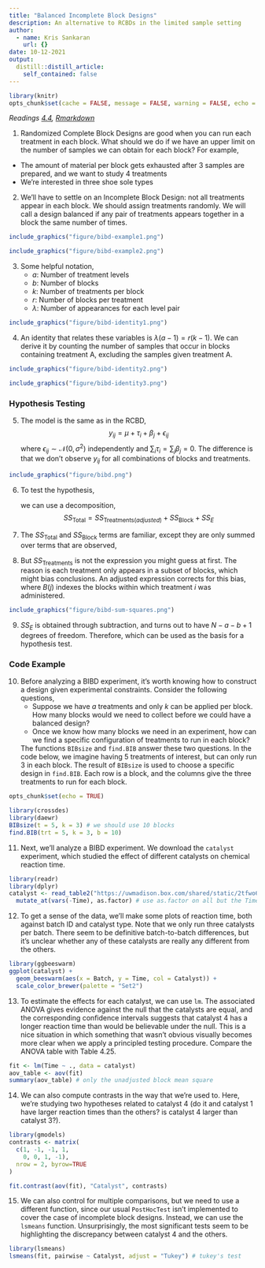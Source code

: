 ```yaml
---
title: "Balanced Incomplete Block Designs"
description: An alternative to RCBDs in the limited sample setting
author:
  - name: Kris Sankaran
    url: {}
date: 10-12-2021
output:
  distill::distill_article:
    self_contained: false
---
```


```r
library(knitr)
opts_chunk$set(cache = FALSE, message = FALSE, warning = FALSE, echo = FALSE, fig.width = 6.5, fig.height = 3, fig.align = "center")
```

_Readings [4.4](https://www.wiley.com/en-us/Design+and+Analysis+of+Experiments%2C+10th+Edition-p-9781119492443#content-section), [Rmarkdown](https://github.com/krisrs1128/stat424_f21/blob/main/_posts/2021-08-16-week6-1/week6-1.Rmd)_

1. Randomized Complete Block Designs are good when you can run each treatment in
each block. What should we do if we have an upper limit on the number of samples
we can obtain for each block? For example,
  * The amount of material per block gets exhausted after 3 samples are
  prepared,
and we want to study 4 treatments 
  * We’re interested in three shoe sole types
  
2. We’ll have to settle on an Incomplete Block Design: not all treatments appear
in each block. We should assign treatments randomly. We will call a design
balanced if any pair of treatments appears together in a block the same number
of times.

```r
include_graphics("figure/bibd-example1.png")
```

```r
include_graphics("figure/bibd-example2.png")
```

3. Some helpful notation,
    * $a$: Number of treatment levels
    * $b$: Number of blocks
    * $k$: Number of treatments per block
    * $r$: Number of blocks per treatment
    * $\lambda$: Number of appearances for each level pair
  
```r
include_graphics("figure/bibd-identity1.png")
```
  
4. An identity that relates these variables is $\lambda (a - 1) = r(k - 1)$. We
can derive it by counting the number of samples that occur in blocks containing
treatment A, excluding the samples given treatment A.

```r
include_graphics("figure/bibd-identity2.png")
```

```r
include_graphics("figure/bibd-identity3.png")
```
  
### Hypothesis Testing

5. The model is the same as in the RCBD,
$$
y_{ij} = \mu + \tau_i + \beta_j + \epsilon_{ij}
$$
  where $\epsilon_{ij} \sim \mathcal{N}\left(0, \sigma^2\right)$ independently and
$\sum_{i} \tau_i= \sum_{j} \beta_{j}=0$. The difference is that we don’t observe
$y_{ij}$ for all combinations of blocks and treatments.

```r
include_graphics("figure/bibd.png")
```

6. To test the hypothesis,
\begin{aligned}
H_0 &: \tau_1 = \dots = \tau_a = 0 \\
H_{1} &: \tau_{i} \neq 0 \text{ for at least one } i
\end{aligned}
  we can use a decomposition,
$$
SS_{\text{Total}} = SS_{\text{Treatments}\left(adjusted\right)} + SS_{\text{Block}} + SS_{E}
$$

7. The $SS_{\text{Total}}$ and $SS_{\text{Block}}$ terms are familiar, except
they are only summed over terms that are observed,
\begin{align}
SS_{\text{Total}} &= \sum_{i, j} \left(y_{ij} - \bar{y}_{\cdot\cdot}\right)^2 \\
SS_{\text{Block}} &= k \sum_{j} \left(\bar{y}_{\cdot j} - \bar{y}_{\cdot\cdot}\right)^2
\end{align}
8. But $SS_{\text{Treatments}}$ is not the expression you might guess at first.
The reason is each treatment only appears in a subset of blocks, which might
bias conclusions. An adjusted expression corrects for this bias,
    \begin{align*}
    SS_{\text{Treatments }(adjusted )}=\frac{k}{\lambda a} \sum_{i=1}^{a}\left(\bar{y}_{i}-\frac{1}{k} \sum_{j \in B(j)} \bar{y}_{\cdot j}\right)^2
    \end{align*}
    where $B\left(j\right)$ indexes the blocks within which treatment $i$ was administered.

```r
include_graphics("figure/bibd-sum-squares.png")
```


9. $SS_E$ is obtained through subtraction, and turns out to have $N - a - b + 1$
degrees of freedom. Therefore,
\begin{aligned}
\frac{M S_{\text {Treatment }(\text { adjusted })}}{M S_{E}} &:=\frac{\frac{1}{a-1} S S_{\text {Treatment }(\text { adjusted })}}{\frac{1}{N-a-b+1} S S_{E}} \\
& \sim F(a-1, N-a-b+1)
\end{aligned}
  which can be used as the basis for a hypothesis test.

### Code Example

10. Before analyzing a BIBD experiment, it's worth knowing how to construct a
design given experimental constraints. Consider the following questions,
    * Suppose we have $a$ treatments and only $k$ can be applied per block. How
      many blocks would we need to collect before we could have a balanced design?
    * Once we know how many blocks we need in an experiment, how can we find a
      specific configuration of treatments to run in each block?
  
    The functions `BIBsize` and `find.BIB` answer these two questions. In the code
    below, we imagine having 5 treatments of interest, but can only run 3 in each
    block. The result of `BIBsize` is used to choose a specific design in
    `find.BIB`. Each row is a block, and the columns give the three treatments to
    run for each block.
  
```r
opts_chunk$set(echo = TRUE)
```

```r
library(crossdes)
library(daewr)
BIBsize(t = 5, k = 3) # we should use 10 blocks
find.BIB(trt = 5, k = 3, b = 10)
```

11. Next, we'll analyze a BIBD experiment. We download the `catalyst`
experiment, which studied the effect of different catalysts on chemical reaction
time.

```r
library(readr)
library(dplyr)
catalyst <- read_table2("https://uwmadison.box.com/shared/static/2tfwo6oohyffw0x299105rj54iabkw4u.txt") %>%
  mutate_at(vars(-Time), as.factor) # use as.factor on all but the Time column
```

12. To get a sense of the data, we'll make some plots of reaction time, both
against batch ID and catalyst type. Note that we only run three catalysts per
batch. There seem to be definitive batch-to-batch differences, but it's unclear
whether any of these catalysts are really any different from the others.

```r
library(ggbeeswarm)
ggplot(catalyst) +
  geom_beeswarm(aes(x = Batch, y = Time, col = Catalyst)) +
  scale_color_brewer(palette = "Set2")
```

13. To estimate the effects for each catalyst, we can use `lm`. The associated ANOVA
gives evidence against the null that the catalysts are equal, and the
corresponding confidence intervals suggests that catalyst 4 has a longer
reaction time than would be believable under the null. This is a nice situation
in which something that wasn't obvious visually becomes more clear when we
apply a principled testing procedure. Compare the ANOVA table with Table 4.25.

```r
fit <- lm(Time ~ ., data = catalyst)
aov_table <- aov(fit)
summary(aov_table) # only the unadjusted block mean square
```

14.  We can also compute contrasts in the way that we're used to. Here, we're
studying two hypotheses related to catalyst 4 (do it and catalyst 1 have larger
reaction times than the others? is catalyst 4 larger than catalyst 3?).

```r
library(gmodels)
contrasts <- matrix(
  c(1, -1, -1, 1,
    0, 0, 1, -1),
  nrow = 2, byrow=TRUE
)

fit.contrast(aov(fit), "Catalyst", contrasts)
```

15.  We can also control for multiple comparisons, but we need to use a
different function, since our usual `PostHocTest` isn't implemented to cover the
case of incomplete block designs. Instead, we can use the `lsmeans` function.
Unsurprisingly, the most significant tests seem to be highlighting the
discrepancy between catalyst 4 and the others.

```r
library(lsmeans)
lsmeans(fit, pairwise ~ Catalyst, adjust = "Tukey") # tukey's test
```